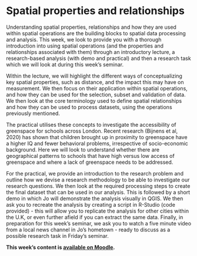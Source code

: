 # Spatial properties and relationships

Understanding spatial properties, relationships and how they are used within spatial operations are the building blocks to spatial data processing and analysis. This week, we look to provide you with a thorough introduction into using spatial operations (and the properties and relationships associated with them) through an introductory lecture, a research-based analysis (with demo and practical) and then a research task which we will look at during this week's seminar.

Within the lecture, we will highlight the different ways of conceptualizing key spatial properties, such as distance, and the impact this may have on measurement.  We then focus on their application within spatial operations, and how they can be used for the selection, subset and validation of data. We then look at the core terminology used to define spatial relationships and how they can be used to process datasets, using the operations previously mentioned. 

The practical utilises these concepts to investigate the accessibility of greenspace for schools across London. Recent research (Bijnens et al, 2020) has shown that children brought up in proximity to greenspace have a higher IQ and fewer behavioral problems, irrespective of socio-economic background. Here we will look to understand whether there are geographical patterns to schools that have high versus low access of greenspace and where a lack of greenspace needs to be addressed.

For the practical, we provide an introduction to the research problem and outline how we devise a research methodology to be able to investigate our research questions. We then look at the required processing steps to create the final dataset that can be used in our analysis. This is followed by a short demo in which Jo will demonstrate the analysis visually in QGIS. We then ask you to recreate the analysis by creating a script in R-Studio (code provided) - this will allow you to replicate the analysis for other cities within the U.K, or even further afield if you can extract the same data. Finally, in preparation for this week's seminar, we ask you to watch a five minute video from a local news channel in Jo's hometown - ready to discuss as a possible research task in Friday's seminar.

**This week's content is [available on Moodle](https://moodle.ucl.ac.uk/).**

